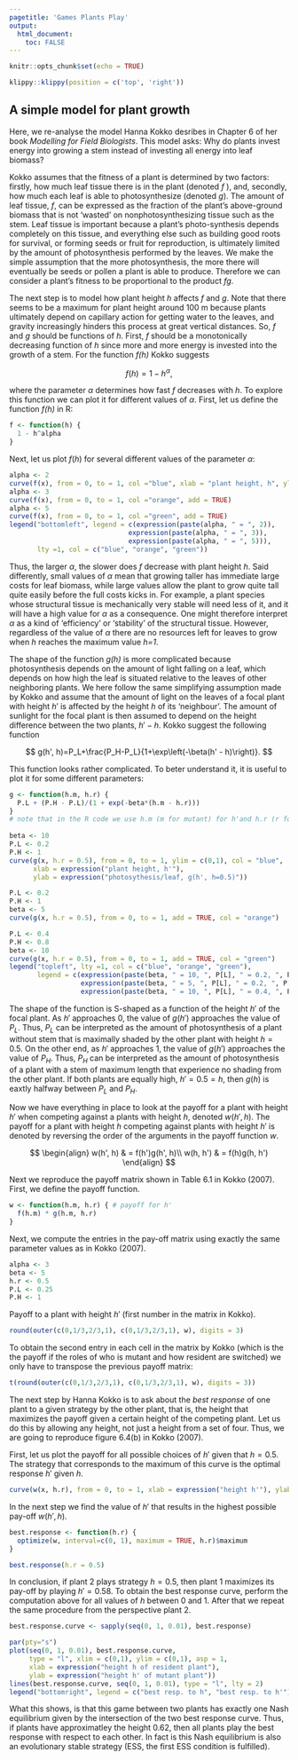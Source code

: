 ```yaml
---
pagetitle: 'Games Plants Play'
output: 
  html_document:
    toc: FALSE
---
```


```r
knitr::opts_chunk$set(echo = TRUE)
```

```r
klippy::klippy(position = c('top', 'right'))
```

<!-- # Exercise: Games Plants Play {.tabset} -->

## A simple model for plant growth

Here, we re-analyse the model Hanna Kokko desribes in Chapter 6 of her book *Modelling for Field Biologists*. This model asks: Why do plants invest energy into growing a stem instead of investing all energy into leaf biomass?

Kokko assumes that the fitness of a plant is determined by two factors: firstly, how much leaf tissue there is in the plant (denoted *f* ), and, secondly, how much each leaf is able to photosynthesize (denoted *g*). The amount of leaf tissue, *f*, can be expressed as the fraction of the plant’s above-ground biomass that is not ‘wasted’ on nonphotosynthesizing tissue such as the stem. Leaf tissue is important because a plant’s photo-synthesis depends completely on this tissue, and everything else such as building good roots for survival, or forming seeds or fruit for reproduction, is ultimately limited by the amount of photosynthesis performed by the leaves. We make the simple assumption that the more photosynthesis, the more there will eventually be seeds or pollen a plant is able to produce. Therefore we can consider a plant’s fitness to be proportional to the product *fg*.

The next step is to model how plant height *h* affects *f* and *g*. Note that there seems to be a maximum for plant height around 100 m because plants ultimately depend on capillary action for getting water to the leaves, and gravity increasingly hinders this process at great vertical distances. So, *f* and *g* should be functions of *h*. First, *f* should be a monotonically decreasing function of *h* since more and more energy is invested into the growth of a stem. For the function *f(h)* Kokko suggests

$$
f(h)=1-h^\alpha,
$$

where the parameter $\alpha$ determines how fast *f* decreases with *h*. To explore this function we can plot it for different values of $\alpha$. First, let us define the function *f(h)* in R:

```r
f <- function(h) {
  1 - h^alpha
}
```

Next, let us plot $f(h)$ for several different values of the parameter $\alpha$:

```r
alpha <- 2
curve(f(x), from = 0, to = 1, col ="blue", xlab = "plant height, h", ylab = "proportion of leaf tissue, f(h)")
alpha <- 3
curve(f(x), from = 0, to = 1, col ="orange", add = TRUE)
alpha <- 5
curve(f(x), from = 0, to = 1, col ="green", add = TRUE)
legend("bottomleft", legend = c(expression(paste(alpha, " = ", 2)),
                              expression(paste(alpha, " = ", 3)),
                              expression(paste(alpha, " = ", 5))),
       lty =1, col = c("blue", "orange", "green"))
```

Thus, the larger $\alpha$, the slower does *f* decrease with plant height *h*. Said differently, small values of $\alpha$ mean that growing taller has immediate large costs for leaf biomass, while large values allow the plant to grow quite tall quite easily before the full costs kicks in. For example, a plant species whose structural tissue is mechanically very stable will need less of it, and it will have a high value for $\alpha$ as a consequence. One might therefore interpret $\alpha$ as a kind of ‘efficiency’ or ‘stability’ of the structural tissue. However, regardless of the value of $\alpha$ there are no resources left for leaves to grow when *h* reaches the maximum value *h=1*.

The shape of the function *g(h)* is more complicated because photosynthesis depends on the amount of light falling on a leaf, which depends on how high the leaf is situated relative to the leaves of other neighboring plants. We here follow the same simplifying assumption made by Kokko and assume that the amount of light on the leaves of a focal plant with height $h'$ is affected by the height $h$ of its ‘neighbour’. The amount of sunlight for the focal plant is then assumed to depend on the height difference between the two plants, $h'-h$. Kokko suggest the following function

$$
g(h', h)=P_L+\frac{P_H-P_L}{1+\exp\left(-\beta(h' - h)\right)}.
$$

This function looks rather complicated. To beter understand it, it is useful to plot it for some different parameters:

```r
g <- function(h.m, h.r) {
  P.L + (P.H - P.L)/(1 + exp(-beta*(h.m - h.r)))
}
# note that in the R code we use h.m (m for mutant) for h'and h.r (r for resident) for h
  
beta <- 10
P.L <- 0.2
P.H <- 1
curve(g(x, h.r = 0.5), from = 0, to = 1, ylim = c(0,1), col = "blue",
      xlab = expression("plant height, h'"),
      ylab = expression("photosythesis/leaf, g(h', h=0.5)"))

P.L <- 0.2
P.H <- 1
beta <- 5
curve(g(x, h.r = 0.5), from = 0, to = 1, add = TRUE, col = "orange")

P.L <- 0.4
P.H <- 0.8
beta <- 10
curve(g(x, h.r = 0.5), from = 0, to = 1, add = TRUE, col = "green")
legend("topleft", lty =1, col = c("blue", "orange", "green"),
       legend = c(expression(paste(beta, " = 10, ", P[L], " = 0.2, ", P[H], " = 1")),
                  expression(paste(beta, " = 5, ", P[L], " = 0.2, ", P[H], " = 1")),
                  expression(paste(beta, " = 10, ", P[L], " = 0.4, ", P[H], " = 0.8"))))
```

The shape of the function is S-shaped as a function of the height $h'$ of the focal plant. As $h'$ approaches 0, the value of $g(h')$ approaches the value of $P_L$. Thus, $P_L$ can be interpreted as the amount of photosynthesis of a plant without stem that is maximally shaded by the other plant with height $h = 0.5$. On the other end, as $h'$ approaches 1, the value of $g(h')$ approaches the value of $P_H$. Thus, $P_H$ can be interpreted as the amount of photosynthesis of a plant with a stem of maximum length that experience no shading from the other plant. If both plants are equally high, $h' = 0.5 = h$, then $g(h)$ is eaxtly halfway between $P_L$ and $P_H$.

Now we have everything in place to look at the payoff for a plant with height $h'$ when competing against a plants with height $h$, denoted $w(h', h)$. The payoff for a plant with height $h$ competing against plants with height $h'$ is denoted by reversing the order of the arguments in the payoff function $w$.

$$
\begin{align}
w(h', h) & = f(h')g(h', h)\\
w(h, h') & = f(h)g(h, h')
\end{align}
$$

Next we reproduce the payoff matrix shown in Table 6.1 in Kokko (2007). First, we define the payoff function.

```r
w <- function(h.m, h.r) { # payoff for h'
  f(h.m) * g(h.m, h.r)
}
```

Next, we compute the entries in the pay-off matrix using exactly the same parameter values as in Kokko (2007).

```r
alpha <- 3
beta <- 5
h.r <- 0.5
P.L <- 0.25
P.H <- 1
```

Payoff to a plant with height $h'$ (first number in the matrix in Kokko).

```r
round(outer(c(0,1/3,2/3,1), c(0,1/3,2/3,1), w), digits = 3)
```

To obtain the second entry in each cell in the matrix by Kokko (which is the the payoff if the roles of who is mutant and how resident are switched) we only have to transpose the previous payoff matrix:

```r
t(round(outer(c(0,1/3,2/3,1), c(0,1/3,2/3,1), w), digits = 3))
```

The next step by Hanna Kokko is to ask about the *best response* of one plant to a given strategy by the other plant, that is, the height that maximizes the payoff given a certain height of the competing plant. Let us do this by allowing any height, not just a height from a set of four. Thus, we are going to reproduce figure 6.4(b) in Kokko (2007).

First, let us plot the payoff for all possible choices of $h'$ given that $h = 0.5$. The strategy that corresponds to the maximum of this curve is the optimal response $h'$ given $h$. 

```r
curve(w(x, h.r), from = 0, to = 1, xlab = expression("height h'"), ylab = expression("payoff w(h', h = 0.5)"))
```

In the next step we find the value of $h'$ that results in the highest possible pay-off $w(h', h)$.

```r
best.response <- function(h.r) {
  optimize(w, interval=c(0, 1), maximum = TRUE, h.r)$maximum
}

best.response(h.r = 0.5)
```

In conclusion, if plant 2 plays strategy $h = 0.5$, then plant 1 maximizes its pay-off by playing $h' = 0.58$. To obtain the best response curve, perform the computation above for all values of $h$ between 0 and 1. After that we repeat the same procedure from the perspective plant 2.

```r
best.response.curve <- sapply(seq(0, 1, 0.01), best.response)

par(pty="s")
plot(seq(0, 1, 0.01), best.response.curve,
     type = "l", xlim = c(0,1), ylim = c(0,1), asp = 1,
     xlab = expression("height h of resident plant"),
     ylab = expression("height h' of mutant plant"))
lines(best.response.curve, seq(0, 1, 0.01), type = "l", lty = 2)
legend("bottomright", legend = c("best resp. to h", "best resp. to h'"), lty = c(1, 2)) 
```

What this shows, is that this game between two plants has exactly one Nash equilibrium given by the intersection of the two best response curve. Thus, if plants have approximatley the height 0.62, then all plants play the best response with respect to each other. In fact is this Nash equilibrium is also an evolutionary stable strategy (ESS, the first ESS condition is fulfilled).

